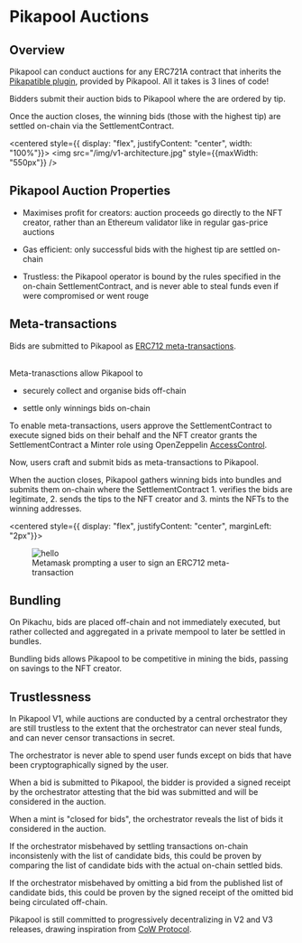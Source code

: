 # Pikapool Auctions

## Overview

Pikapool can conduct auctions for any ERC721A contract that inherits the [Pikapatible plugin](./builders/smart-contracts/Pikapatible.md), provided by Pikapool. All it takes is 3 lines of code!

Bidders submit their auction bids to Pikapool where the are ordered by tip.

Once the auction closes, the winning bids (those with the highest tip) are settled on-chain via the SettlementContract.

<centered style={{ display: "flex", justifyContent: "center", width: "100%"}}>
  <img src="/img/v1-architecture.jpg" style={{maxWidth: "550px"}} />
</centered>

## Pikapool Auction Properties

- Maximises profit for creators: auction proceeds go directly to the NFT creator, rather than an Ethereum validator like in regular gas-price auctions

- Gas efficient: only successful bids with the highest tip are settled on-chain

- Trustless: the Pikapool operator is bound by the rules specified in the on-chain SettlementContract, and is never able to steal funds even if were compromised or went rouge

## Meta-transactions

<div style={{display: "flex", width: "100%", justifyContent: "space-between"}}>
<div>
<span>Bids are submitted to Pikapool as <a href="https://medium.com/metamask/eip712-is-coming-what-to-expect-and-how-to-use-it-bb92fd1a7a26">ERC712 meta-transactions</a>.</span>

<br/>
<br/>
<span>

Meta-tranasctions allow Pikapool to

- securely collect and organise bids off-chain

- settle only winnings bids on-chain

</span>


To enable meta-transactions, users approve the SettlementContract to execute signed bids on their behalf and the NFT creator grants the SettlementContract a Minter role using OpenZeppelin [AccessControl](https://docs.openzeppelin.com/contracts/4.x/api/access#AccessControl).

Now, users craft and submit bids as meta-transactions to Pikapool.

When the auction closes, Pikapool gathers winning bids into bundles and submits them on-chain where the SettlementContract 1. verifies the bids are legitimate, 2. sends the tips to the NFT creator and 3. mints the NFTs to the winning addresses.

</div>

<centered style={{ display: "flex", justifyContent: "center", marginLeft: "2px"}}>
  <figure>
    <img src="/img/eth_signTypedData.jpg" style={{maxWidth: "260px", objectFit: "contain"}} alt="hello" />
    <figcaption>Metamask prompting a user to sign an ERC712 meta-transaction</figcaption>
  </figure>
</centered>

</div>

## Bundling

On Pikachu, bids are placed off-chain and not immediately executed, but rather collected and aggregated in a private mempool to later be settled in bundles.

Bundling bids allows Pikapool to be competitive in mining the bids, passing on savings to the NFT creator.

## Trustlessness

In Pikapool V1, while auctions are conducted by a central orchestrator they are still trustless to the extent that the orchestrator can never steal funds, and can never censor transactions in secret.

The orchestrator is never able to spend user funds except on bids that have been cryptographically signed by the user.

When a bid is submitted to Pikapool, the bidder is provided a signed receipt by the orchestrator attesting that the bid was submitted and will be considered in the auction.

When a mint is "closed for bids", the orchestrator reveals the list of bids it considered in the auction.

If the orchestrator misbehaved by settling transactions on-chain inconsistenly with the list of candidate bids, this could be proven by comparing the list of candidate bids with the actual on-chain settled bids.

If the orchestrator misbehaved by omitting a bid from the published list of candidate bids, this could be proven by the signed receipt of the omitted bid being circulated off-chain.

Pikapool is still committed to progressively decentralizing in V2 and V3 releases, drawing inspiration from [CoW Protocol](https://docs.cow.fi/overview/road-to-decentralization).
